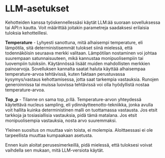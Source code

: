 # LLM-asetukset

Kehotteiden kanssa työskennellessäsi käytät LLM:ää suoraan sovelluksessa tai API:n kautta. Voit määrittää joitakin parametreja saadaksesi erilaisia tuloksia kehotteillesi.

**Temperature** - Lyhyesti sanottuna, mitä alhaisempi temperature, eli lämpötila, sitä deterministisemmät tulokset siinä mielessä, että todennäköisin seuraava merkki valitaan. Lämpötilan nostaminen voi johtaa suurempaan satunnaisuuteen, mikä kannustaa monipuolisempiin tai luovempiin tuloksiin. Käytännössä lisäät muiden mahdollisten merkkien painoarvoja. Sovelluksen kannalta saatat haluta käyttää alhaisempaa temperature-arvoa tehtävissä, kuten faktaan perustuvassa kysymys/vastaus kehottamisessa, jotta saat tarkempia vastauksia. Runojen generoinnissa tai muissa luovissa tehtävissä voi olla hyödyllistä nostaa temperature-arvoa.

**Top_p** - Tilanne on sama top_p:llä. Temperature-arvon yhteydessä käytettävä nucleus sampling, eli ydinnäytteenotto-tekniikka, jonka avulla voit hallita kuinka deterministinen malli on tuottamassa vastausta. Jos etsit tarkkoja ja tosiasiallisia vastauksia, pidä tämä matalana. Jos etsit monipuolisempia vastauksia, nosta arvo suuremmaksi. 

Yleinen suositus on muuttaa vain toista, ei molempia. Aloittaessasi ei ole tarpeellista muuttaa kumpaakaan asetusta.

Ennen kuin aloitat perusesimerkeillä, pidä mielessä, että tuloksesi voivat vaihdella sen mukaan, mitä LLM-versiota käytät.
